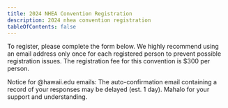 ```yaml
---
title: 2024 NHEA Convention Registration
description: 2024 nhea convention registration
tableOfContents: false
---
```



To register, please complete the form below. We highly recommend using an email address only once for each registered person to prevent possible registration issues. The registration fee for this convention is $300 per person.

Notice for @hawaii.edu emails: The auto-confirmation email containing a record of your responses may be delayed (est. 1 day). Mahalo for your support and understanding.

<Form />
